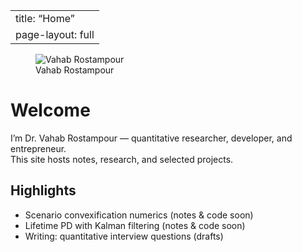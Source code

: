 

---
title: "Home"
page-layout: full
---

::: {.hero}
![Vahab Rostampour](img/profile.jpg){.avatar}

# Welcome

I’m Dr. Vahab Rostampour — quantitative researcher, developer, and entrepreneur.  
This site hosts notes, research, and selected projects.
:::


## Highlights
- Scenario convexification numerics (notes & code soon)
- Lifetime PD with Kalman filtering (notes & code soon)
- Writing: quantitative interview questions (drafts)
